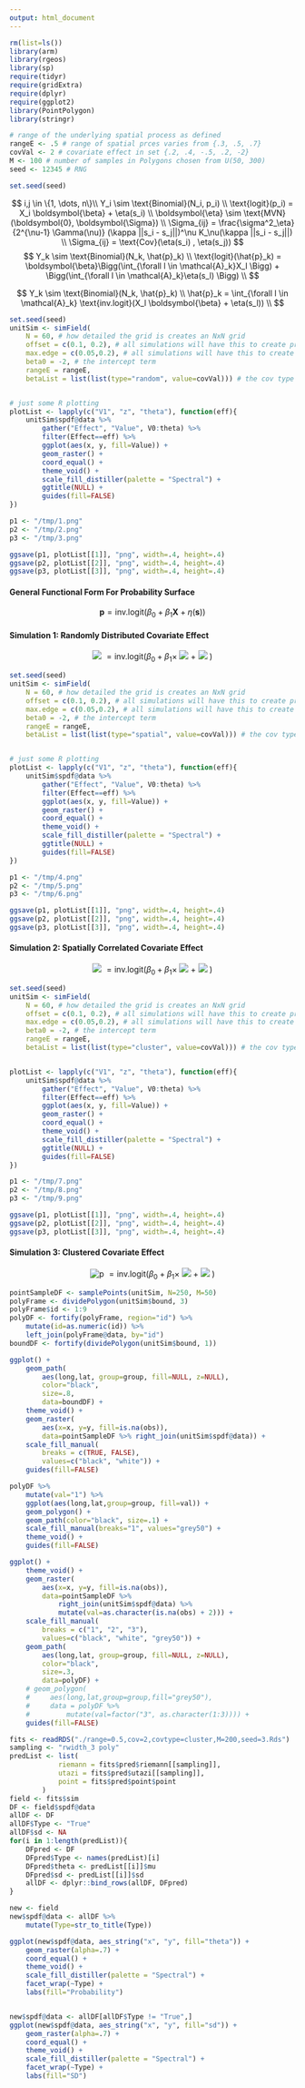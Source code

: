```yaml
---
output: html_document
---
```


```R
rm(list=ls())
library(arm)
library(rgeos)
library(sp)
require(tidyr)
require(gridExtra)
require(dplyr)
require(ggplot2)
library(PointPolygon)
library(stringr)

# range of the underlying spatial process as defined 
rangeE <- .5 # range of spatial prces varies from {.3, .5, .7}
covVal <- 2 # covariate effect in set {.2, .4, -.5, .2, -2}
M <- 100 # number of samples in Polygons chosen from U(50, 300)
seed <- 12345 # RNG

set.seed(seed)
```

$$
i,j \in \{1, \dots, n\}\\
Y_i \sim \text{Binomial}(N_i, p_i) \\
\text{logit}(p_i) = X_i \boldsymbol{\beta} + \eta(s_i)  \\
\boldsymbol{\eta} \sim \text{MVN}(\boldsymbol{0}, \boldsymbol{\Sigma}) \\
\Sigma_{ij} = \frac{\sigma^2_\eta}{2^{\nu-1} \Gamma(\nu)}
    (\kappa ||s_i - s_j||)^\nu K_\nu(\kappa ||s_i - s_j||) \\
\Sigma_{ij} = \text{Cov}(\eta(s_i) , \eta(s_j))
$$
$$
Y_k \sim \text{Binomial}(N_k, \hat{p}_k) \\
\text{logit}(\hat{p}_k) =  \boldsymbol{\beta}\Bigg(\int_{\forall l \in \mathcal{A}_k}X_l \Bigg) + \Bigg(\int_{\forall l \in \mathcal{A}_k}\eta(s_l) \Bigg) \\
$$

$$
Y_k \sim \text{Binomial}(N_k, \hat{p}_k) \\
\hat{p}_k =  \int_{\forall l \in \mathcal{A}_k} \text{inv.logit}(X_l \boldsymbol{\beta} + \eta(s_l)) \\
$$


```R
set.seed(seed)
unitSim <- simField(
    N = 60, # how detailed the grid is creates an NxN grid
    offset = c(0.1, 0.2), # all simulations will have this to create pred mesh 
    max.edge = c(0.05,0.2), # all simulations will have this to create pred mesh
    beta0 = -2, # the intercept term
    rangeE = rangeE,
    betaList = list(list(type="random", value=covVal))) # the cov type & value


# just some R plotting 
plotList <- lapply(c("V1", "z", "theta"), function(eff){
    unitSim$spdf@data %>%
        gather("Effect", "Value", V0:theta) %>%
        filter(Effect==eff) %>%
        ggplot(aes(x, y, fill=Value)) +
        geom_raster() +
        coord_equal() +
        theme_void() +
        scale_fill_distiller(palette = "Spectral") +
        ggtitle(NULL) +
        guides(fill=FALSE)
})

p1 <- "/tmp/1.png"
p2 <- "/tmp/2.png"
p3 <- "/tmp/3.png"

ggsave(p1, plotList[[1]], "png", width=.4, height=.4)
ggsave(p2, plotList[[2]], "png", width=.4, height=.4)
ggsave(p3, plotList[[3]], "png", width=.4, height=.4)
```

#### General Functional Form For Probability Surface

$$
\boldsymbol{p} = \text{inv.logit}(\beta_0 + \beta_1 \boldsymbol{X} + \eta(\boldsymbol{s}))
$$

#### Simulation 1: Randomly Distributed Covariate Effect

<center>
![](/tmp/3.png) $=\text{inv.logit}(\beta_0 + \beta_1 \times$ ![](/tmp/1.png) $+$ ![](/tmp/2.png) $)$
</center>

```R
set.seed(seed)
unitSim <- simField(
    N = 60, # how detailed the grid is creates an NxN grid
    offset = c(0.1, 0.2), # all simulations will have this to create pred mesh 
    max.edge = c(0.05,0.2), # all simulations will have this to create pred mesh
    beta0 = -2, # the intercept term
    rangeE = rangeE,
    betaList = list(list(type="spatial", value=covVal))) # the cov type & value


# just some R plotting 
plotList <- lapply(c("V1", "z", "theta"), function(eff){
    unitSim$spdf@data %>%
        gather("Effect", "Value", V0:theta) %>%
        filter(Effect==eff) %>%
        ggplot(aes(x, y, fill=Value)) +
        geom_raster() +
        coord_equal() +
        theme_void() +
        scale_fill_distiller(palette = "Spectral") +
        ggtitle(NULL) +
        guides(fill=FALSE)
})

p1 <- "/tmp/4.png"
p2 <- "/tmp/5.png"
p3 <- "/tmp/6.png"

ggsave(p1, plotList[[1]], "png", width=.4, height=.4)
ggsave(p2, plotList[[2]], "png", width=.4, height=.4)
ggsave(p3, plotList[[3]], "png", width=.4, height=.4)
```

#### Simulation 2: Spatially Correlated Covariate Effect

<center>
![](/tmp/6.png) $=\text{inv.logit}(\beta_0 + \beta_1 \times$ ![](/tmp/4.png) $+$ ![](/tmp/5.png) $)$
</center>

```R
set.seed(seed)
unitSim <- simField(
    N = 60, # how detailed the grid is creates an NxN grid
    offset = c(0.1, 0.2), # all simulations will have this to create pred mesh 
    max.edge = c(0.05,0.2), # all simulations will have this to create pred mesh
    beta0 = -2, # the intercept term
    rangeE = rangeE,
    betaList = list(list(type="cluster", value=covVal))) # the cov type & value


plotList <- lapply(c("V1", "z", "theta"), function(eff){
    unitSim$spdf@data %>%
        gather("Effect", "Value", V0:theta) %>%
        filter(Effect==eff) %>%
        ggplot(aes(x, y, fill=Value)) +
        geom_raster() +
        coord_equal() +
        theme_void() +
        scale_fill_distiller(palette = "Spectral") +
        ggtitle(NULL) +
        guides(fill=FALSE)
})

p1 <- "/tmp/7.png"
p2 <- "/tmp/8.png"
p3 <- "/tmp/9.png"

ggsave(p1, plotList[[1]], "png", width=.4, height=.4)
ggsave(p2, plotList[[2]], "png", width=.4, height=.4)
ggsave(p3, plotList[[3]], "png", width=.4, height=.4)
```

#### Simulation 3: Clustered Covariate Effect

<center>
![p](/tmp/9.png) $=\text{inv.logit}(\beta_0 + \beta_1 \times$ ![](/tmp/7.png) $+$ ![](/tmp/8.png) $)$
</center>

```R
pointSampleDF <- samplePoints(unitSim, N=250, M=50)
polyFrame <- dividePolygon(unitSim$bound, 3)
polyFrame$id <- 1:9
polyDF <- fortify(polyFrame, region="id") %>%
    mutate(id=as.numeric(id)) %>%
    left_join(polyFrame@data, by="id")
boundDF <- fortify(dividePolygon(unitSim$bound, 1))

ggplot() +
    geom_path(
        aes(long,lat, group=group, fill=NULL, z=NULL),
        color="black",
        size=.8,
        data=boundDF) +
    theme_void() + 
    geom_raster(
        aes(x=x, y=y, fill=is.na(obs)),
        data=pointSampleDF %>% right_join(unitSim$spdf@data)) +
    scale_fill_manual(
        breaks = c(TRUE, FALSE),
        values=c("black", "white")) +
    guides(fill=FALSE)

polyDF %>%
    mutate(val="1") %>%
    ggplot(aes(long,lat,group=group, fill=val)) + 
    geom_polygon() +
    geom_path(color="black", size=.1) +
    scale_fill_manual(breaks="1", values="grey50") +
    theme_void() +
    guides(fill=FALSE)

ggplot() +
    theme_void() +
    geom_raster(
        aes(x=x, y=y, fill=is.na(obs)),
        data=pointSampleDF %>%
            right_join(unitSim$spdf@data) %>%
            mutate(val=as.character(is.na(obs) + 2))) +
    scale_fill_manual(
        breaks = c("1", "2", "3"),
        values=c("black", "white", "grey50")) +
    geom_path(
        aes(long,lat, group=group, fill=NULL, z=NULL),
        color="black",
        size=.3,
        data=polyDF) +
    # geom_polygon(
    #     aes(long,lat,group=group,fill="grey50"),
    #     data = polyDF %>%
    #         mutate(val=factor("3", as.character(1:3)))) +
    guides(fill=FALSE)

```

```R
fits <- readRDS("./range=0.5,cov=2,covtype=cluster,M=200,seed=3.Rds")
sampling <- "rwidth_3 poly"
predList <- list(
            riemann = fits$pred$riemann[[sampling]],
            utazi = fits$pred$utazi[[sampling]],
            point = fits$pred$point$point
        )
field <- fits$sim
DF <- field$spdf@data
allDF <- DF
allDF$Type <- "True"
allDF$sd <- NA
for(i in 1:length(predList)){
    DFpred <- DF
    DFpred$Type <- names(predList)[i]
    DFpred$theta <- predList[[i]]$mu
    DFpred$sd <- predList[[i]]$sd
    allDF <- dplyr::bind_rows(allDF, DFpred)
}

new <- field
new$spdf@data <- allDF %>%
    mutate(Type=str_to_title(Type))

ggplot(new$spdf@data, aes_string("x", "y", fill="theta")) +
    geom_raster(alpha=.7) +
    coord_equal() +
    theme_void() +
    scale_fill_distiller(palette = "Spectral") +
    facet_wrap(~Type) +
    labs(fill="Probability")


new$spdf@data <- allDF[allDF$Type != "True",]
ggplot(new$spdf@data, aes_string("x", "y", fill="sd")) +
    geom_raster(alpha=.7) +
    coord_equal() +
    theme_void() +
    scale_fill_distiller(palette = "Spectral") +
    facet_wrap(~Type) +
    labs(fill="SD")
```